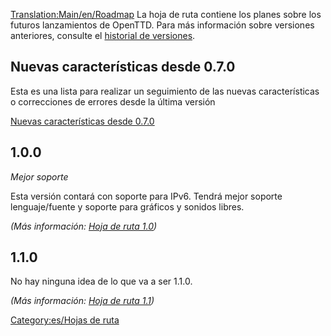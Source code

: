 [[Translation:Main/en/Roadmap]]
La hoja de ruta contiene los planes sobre los futuros lanzamientos de OpenTTD. Para más información sobre versiones anteriores, consulte el [[Main/es/historial de versiones|historial de versiones]].

==Nuevas características desde 0.7.0==

Esta es una lista para realizar un seguimiento de las nuevas características o correcciones de errores desde la última versión

[[Main/es/Nuevas características desde 0.7.0|Nuevas características desde 0.7.0]]

==1.0.0==
''Mejor soporte''

Esta versión contará con soporte para IPv6. Tendrá mejor soporte lenguaje/fuente y soporte para gráficos y sonidos libres.

''(Más información: [[Main/es/Hoja de ruta 1.0|Hoja de ruta 1.0]])''

==1.1.0==
No hay ninguna idea de lo que va a ser 1.1.0.

''(Más información: [[Main/es/Hoja de ruta 1.1|Hoja de ruta 1.1]])''

[[Category:es/Hojas de ruta]]